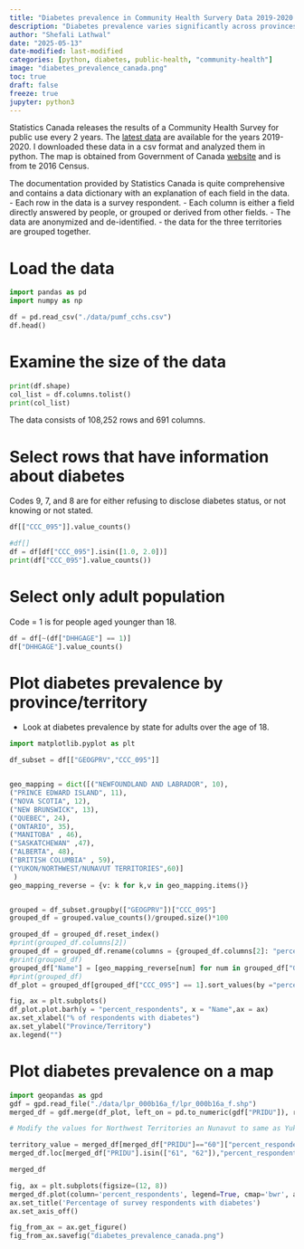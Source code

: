 ```yaml
---
title: "Diabetes prevalence in Community Health Survery Data 2019-2020 in Canada"
description: "Diabetes prevalence varies significantly across provinces and territories."
author: "Shefali Lathwal"
date: "2025-05-13"
date-modified: last-modified
categories: [python, diabetes, public-health, "community-health"]
image: "diabetes_prevalence_canada.png"
toc: true
draft: false
freeze: true
jupyter: python3
---
```

Statistics Canada releases the results of a Community Health Survey for public use every 2 years. The [latest data](https://www150.statcan.gc.ca/n1/en/catalogue/82M0013X) are available for the years 2019-2020. I downloaded these data in a csv format and analyzed them in python. The map is obtained from Government of Canada [website](https://open.canada.ca/data/en/dataset/a883eb14-0c0e-45c4-b8c4-b54c4a819edb/resource/1b0a85fc-272b-49c7-b165-b2ba380c48fe) and is from te 2016 Census.

The documentation provided by Statistics Canada is quite comprehensive and contains a data dictionary with an explanation of each field in the data.
- Each row in the data is a survey respondent.
- Each column is either a field directly answered by people, or grouped or derived from other fields.
- The data are anonymized and de-identified.
- the data for the three territories are grouped together.

# Load the data
```python
import pandas as pd
import numpy as np

df = pd.read_csv("./data/pumf_cchs.csv")
df.head()
```

# Examine the size of the data
```python
print(df.shape)
col_list = df.columns.tolist()
print(col_list)
``` 

The data consists of 108,252 rows and 691 columns.

# Select rows that have information about diabetes
Codes 9, 7, and 8 are for either refusing to disclose diabetes status, or not knowing or not stated. 

```python
df[["CCC_095"]].value_counts()
```


```python
#df[]
df = df[df["CCC_095"].isin([1.0, 2.0])]
print(df["CCC_095"].value_counts())

```

# Select only adult population
Code = 1 is for people aged younger than 18.
```python
df = df[~(df["DHHGAGE"] == 1)]
df["DHHGAGE"].value_counts()
```

# Plot diabetes prevalence by province/territory
- Look at diabetes prevalence by state for adults over the age of 18.

```python
import matplotlib.pyplot as plt

df_subset = df[["GEOGPRV","CCC_095"]]


geo_mapping = dict([("NEWFOUNDLAND AND LABRADOR", 10),
("PRINCE EDWARD ISLAND", 11),
("NOVA SCOTIA", 12),
("NEW BRUNSWICK", 13),
("QUEBEC", 24),
("ONTARIO", 35),
("MANITOBA" , 46),
("SASKATCHEWAN" ,47),
("ALBERTA", 48),
("BRITISH COLUMBIA" , 59),
("YUKON/NORTHWEST/NUNAVUT TERRITORIES",60)]
 )
geo_mapping_reverse = {v: k for k,v in geo_mapping.items()}


grouped = df_subset.groupby(["GEOGPRV"])["CCC_095"]
grouped_df = grouped.value_counts()/grouped.size()*100

grouped_df = grouped_df.reset_index()
#print(grouped_df.columns[2])
grouped_df = grouped_df.rename(columns = {grouped_df.columns[2]: "percent_respondents"})
#print(grouped_df)
grouped_df["Name"] = [geo_mapping_reverse[num] for num in grouped_df["GEOGPRV"]]
#print(grouped_df)
df_plot = grouped_df[grouped_df["CCC_095"] == 1].sort_values(by ="percent_respondents")

fig, ax = plt.subplots()
df_plot.plot.barh(y = "percent_respondents", x = "Name",ax = ax)
ax.set_xlabel("% of respondents with diabetes")
ax.set_ylabel("Province/Territory")
ax.legend("")

```

# Plot diabetes prevalence on a map
```python
import geopandas as gpd
gdf = gpd.read_file("./data/lpr_000b16a_f/lpr_000b16a_f.shp")
merged_df = gdf.merge(df_plot, left_on = pd.to_numeric(gdf["PRIDU"]), right_on = "GEOGPRV", how = "outer")

# Modify the values for Northwest Territories an Nunavut to same as Yukon, since all values are merged in the data

territory_value = merged_df[merged_df["PRIDU"]=="60"]["percent_respondents"].values[0]
merged_df.loc[merged_df["PRIDU"].isin(["61", "62"]),"percent_respondents"] = territory_value

merged_df

fig, ax = plt.subplots(figsize=(12, 8))
merged_df.plot(column='percent_respondents', legend=True, cmap='bwr', ax = ax)
ax.set_title('Percentage of survey respondents with diabetes')
ax.set_axis_off()

fig_from_ax = ax.get_figure()
fig_from_ax.savefig("diabetes_prevalence_canada.png")
```
